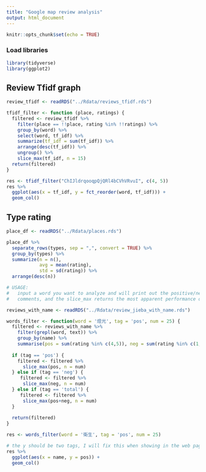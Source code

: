 ```yaml
---
title: "Google map review analysis"
output: html_document
---
```


```r
knitr::opts_chunk$set(echo = TRUE)
```

### Load libraries

```r
library(tidyverse)
library(ggplot2)
```

## Review Tfidf graph

```r
review_tfidf <- readRDS("../Rdata/reviews_tfidf.rds")

tfidf_filter <- function (place, ratings) {
  filtered <- review_tfidf %>%
    filter(place == !!place, rating %in% !!ratings) %>%
    group_by(word) %>%
    select(word, tf_idf) %>%
    summarize(tf_idf = sum(tf_idf)) %>%
    arrange(desc(tf_idf)) %>%
    ungroup() %>%
    slice_max(tf_idf, n = 15)
  return(filtered)
}

res <- tfidf_filter("ChIJldrqooqpQjQRl4bCVhVRvuI", c(4, 5))
res %>%
  ggplot(aes(x = tf_idf, y = fct_reorder(word, tf_idf))) +
  geom_col()
```

## Type rating

```r
place_df <- readRDS("../Rdata/places.rds")

place_df %>%
  separate_rows(types, sep = ",", convert = TRUE) %>%
  group_by(types) %>%
  summarize(n = n(),
            avg = mean(rating),
            std = sd(rating)) %>%
  arrange(desc(n))
```

```r
# USAGE:
#   input a word you want to analyze and will print out the positive/negative/total
#   comments, and the slice_max returns the most apparent performance of num places

reviews_with_name <- readRDS("../Rdata/review_jieba_with_name.rds")

words_filter <- function(word = '燈光', tag = 'pos', num = 25) {
  filtered <- reviews_with_name %>%
    filter(grepl(word, text)) %>%
    group_by(name) %>%
    summarise(pos = sum(rating %in% c(4,5)), neg = sum(rating %in% c(1,3)))
  
  if (tag == 'pos') {
    filtered <- filtered %>% 
      slice_max(pos, n = num)
  } else if (tag == 'neg') {
     filtered <- filtered %>% 
      slice_max(neg, n = num)
  } else if (tag == 'total') {
     filtered <- filtered %>% 
      slice_max(pos+neg, n = num)
  }
  
  return(filtered)
}

res <- words_filter(word = '衛生', tag = 'pos', num = 25)

# the y should be two tags, I will fix this when showing in the web page
res %>%
  ggplot(aes(x = name, y = pos)) +
  geom_col()

```